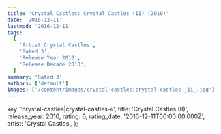 ```yaml
---
title: 'Crystal Castles: Crystal Castles (II) (2010)'
date: '2016-12-11'
lastmod: '2016-12-11'
tags:
  [
    'Artist Crystal Castles',
    'Rated 3',
    'Release Year 2010',
    'Release Decade 2010',
  ]
summary: 'Rated 3'
authors: ['default']
images: ['/content/images/crystal-castles|crystal-castles-_ii_.jpg']
---
```


  key: 'crystal-castles|crystal-castles-_ii_',
  title: 'Crystal Castles (II)',
  release_year: 2010,
  rating: 6,
  rating_date: '2016-12-11T00:00:00.000Z',
  artist: 'Crystal Castles',
};

<MusicRating data={data} />
